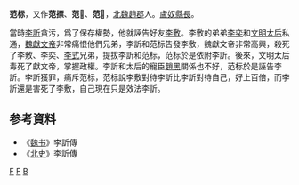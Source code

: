 '''范标'''，又作'''范摽'''、'''范𢷋'''、'''范𢶏'''，[[北魏|北魏]][[趙郡|趙郡]]人。[[盧奴縣|盧奴]][[縣長|縣長]]。

當時[[李訢_(北魏)|李訢]]貪污，爲了保存權勢，他就誣告好友[[李敷|李敷]]。李敷的弟弟[[李奕|李奕]]和[[文明太后|文明太后]]私通，[[魏獻文帝|魏獻文帝]]非常痛恨他們兄弟，李訢和范标告發李敷，魏獻文帝非常高興，殺死了李敷、李奕、[[李式_(北魏)|李式]]兄弟，提拔李訢和范标，范标於是依附李訢。後來，文明太后毒死了獻文帝，掌握政權。李訢和太后的寵臣[[趙黑|趙黑]]關係也不好，范标於是誣告李訢。李訢獲罪，痛斥范标，范标說李敷對待李訢比李訢對待自己，好上百倍，而李訢還是害死了李敷，自己現在只是效法李訢。

== 参考資料 ==
* 《[[魏书|魏书]]》李訢傳
* 《[[北史|北史]]》李訢傳
[[Category:北魏官员|F]]
[[Category:赵县人|F]]
[[Category:范姓|B]]